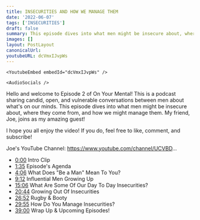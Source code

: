 ```yaml
---
title: INSECURITIES AND HOW WE MANAGE THEM
date: '2022-06-07'
tags: ['INSECURITIES']
draft: false
summary: This episode dives into what men might be insecure about, where they come from, and how we might manage them. My friend, Joe, joins as my amazing guest!
images: []
layout: PostLayout
canonicalUrl:
youtubeURL: dcVmxIJvpWs
---
```


    <YoutubeEmbed embedId="dcVmxIJvpWs" />

    <AudioSocials />

Hello and welcome to Episode 2 of On Your Mental! This is a podcast sharing candid, open, and vulnerable conversations between men about what's on our minds. This episode dives into what men might be insecure about, where they come from, and how we might manage them. My friend, Joe, joins as my amazing guest!

I hope you all enjoy the video! If you do, feel free to like, comment, and subscribe!

Joe's YouTube Channel: https://www.youtube.com/channel/UCVBD...

- [0:00](https://www.youtube.com/watch?v=dcVmxIJvpWs&t=0s) Intro Clip
- [1:35](https://www.youtube.com/watch?v=dcVmxIJvpWs&t=95s) Episode's Agenda
- [4:06](https://www.youtube.com/watch?v=dcVmxIJvpWs&t=246s) What Does "Be a Man" Mean To You?
- [9:12](https://www.youtube.com/watch?v=dcVmxIJvpWs&t=552s) Influential Men Growing Up
- [15:06](https://www.youtube.com/watch?v=dcVmxIJvpWs&t=906s) What Are Some Of Our Day To Day Insecurities?
- [20:44](https://www.youtube.com/watch?v=dcVmxIJvpWs&t=1244s) Growing Out Of Insecurities
- [26:52](https://www.youtube.com/watch?v=dcVmxIJvpWs&t=1612s) Rugby & Booty
- [29:55](https://www.youtube.com/watch?v=dcVmxIJvpWs&t=1795s) How Do You Manage Insecurities?
- [39:00](https://www.youtube.com/watch?v=dcVmxIJvpWs&t=2340s) Wrap Up & Upcoming Episodes!
